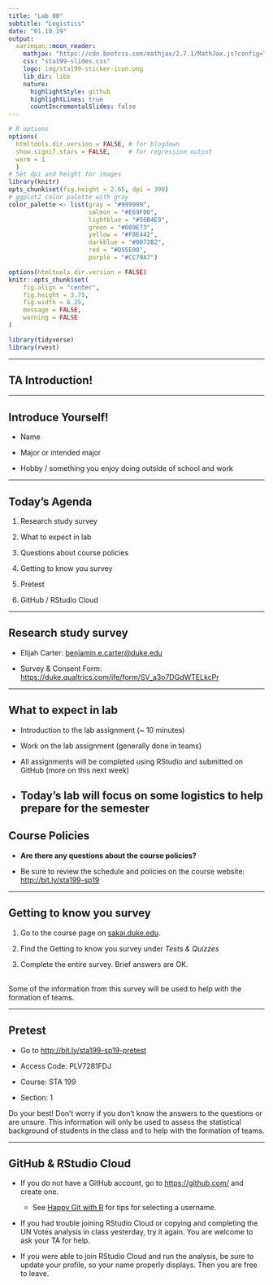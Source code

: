 ```yaml
---
title: "Lab 00"
subtitle: "Logistics"
date: "01.10.19"
output:
  xaringan::moon_reader:
    mathjax: "https://cdn.bootcss.com/mathjax/2.7.1/MathJax.js?config=TeX-MML-AM_HTMLorMML"
    css: "sta199-slides.css"
    logo: img/sta199-sticker-icon.png
    lib_dir: libs
    nature:
      highlightStyle: github
      highlightLines: true
      countIncrementalSlides: false
---
```


```r
# R options
options(
  htmltools.dir.version = FALSE, # for blogdown
  show.signif.stars = FALSE,     # for regression output
  warm = 1
  )
# Set dpi and height for images
library(knitr)
opts_chunk$set(fig.height = 2.65, dpi = 300) 
# ggplot2 color palette with gray
color_palette <- list(gray = "#999999", 
                      salmon = "#E69F00", 
                      lightblue = "#56B4E9", 
                      green = "#009E73", 
                      yellow = "#F0E442", 
                      darkblue = "#0072B2", 
                      red = "#D55E00", 
                      purple = "#CC79A7")

options(htmltools.dir.version = FALSE)
knitr::opts_chunk$set(
	fig.align = "center",
	fig.height = 3.75,
	fig.width = 6.25,
	message = FALSE,
	warning = FALSE
)
```

```r
library(tidyverse)
library(rvest)
```

---

## TA Introduction!

---

## Introduce Yourself!

- Name

- Major or intended major

- Hobby / something you enjoy doing outside of school and work

---

## Today's Agenda

1. Research study survey

2. What to expect in lab

3. Questions about course policies

4. Getting to know you survey

5. Pretest

6. GitHub / RStudio Cloud

---

## Research study survey

- Elijah Carter: [benjamin.e.carter@duke.edu](mailto:benjamin.e.carter@duke.edu)

- Survey & Consent Form: [https://duke.qualtrics.com/jfe/form/SV_a3o7DGdWTELkcPr](https://duke.qualtrics.com/jfe/form/SV_a3o7DGdWTELkcPr)

---

## What to expect in lab

- Introduction to the lab assignment (~ 10 minutes)

- Work on the lab assignment (generally done in teams)

- All assignments will be completed using RStudio and submitted on GitHub (more on this next week)

- Today's lab will focus on some logistics to help prepare for the semester
---

## Course Policies

- **Are there any questions about the course policies?**

- Be sure to review the schedule and policies on the course website: [http://bit.ly/sta199-sp19](http://bit.ly/sta199-sp19)

---

## Getting to know you survey

1. Go to the course page on [sakai.duke.edu](https://sakai.duke.edu/). 

2. Find the Getting to know you survey under *Tests & Quizzes* 

3. Complete the entire survey. Brief answers are OK. 
<br><br>

Some of the information from this survey will be used to help with the formation of teams.

---

## Pretest

- Go to [http://bit.ly/sta199-sp19-pretest](http://bit.ly/sta199-sp19-pretest)

- Access Code: PLV7281FDJ

- Course: STA 199

- Section: 1

Do your best! Don't worry if you don't know the answers to the questions or are unsure. This information will only be used to assess the statistical background of students in the class and to help with the formation of teams.

---

## GitHub & RStudio Cloud

- If you do not have a GitHub account, go to [https://github.com/](https://github.com/) and create one. 
    - See [Happy Git with R](https://happygitwithr.com/github-acct.html#username-advice) for tips for selecting a username.
    
- If you had trouble joining RStudio Cloud or copying and completing the UN Votes analysis in class yesterday, try it again. You are welcome to ask your TA for help.

- If you were able to join RStudio Cloud and run the analysis, be sure to update your profile, so your name properly displays. Then you are free to leave.

